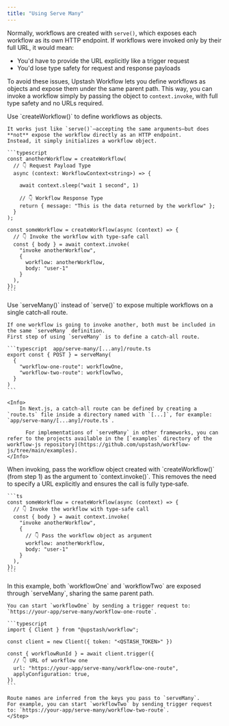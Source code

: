 ```yaml
---
title: "Using Serve Many"
---
```


Normally, workflows are created with `serve()`, which exposes each workflow as its own HTTP endpoint.
If workflows were invoked only by their full URL, it would mean:

- You'd have to provide the URL explicitly like a trigger request
- You'd lose type safety for request and response payloads

To avoid these issues, Upstash Workflow lets you define workflows as objects and expose them under the same parent path.
This way, you can invoke a workflow simply by passing the object to `context.invoke`, with full type safety and no URLs required.

<Steps>
  <Step title="Create workflow objects">
    Use `createWorkflow()` to define workflows as objects.

    It works just like `serve()`—accepting the same arguments—but does **not** expose the workflow directly as an HTTP endpoint.
    Instead, it simply initializes a workflow object.

    ```typescript
    const anotherWorkflow = createWorkflow(
      // 👇 Request Payload Type
      async (context: WorkflowContext<string>) => {

        await context.sleep("wait 1 second", 1)

        // 👇 Workflow Response Type
        return { message: "This is the data returned by the workflow" };
      }
    );

    const someWorkflow = createWorkflow(async (context) => {
      // 👇 Invoke the workflow with type-safe call
      const { body } = await context.invoke(
        "invoke anotherWorkflow",
        {
          workflow: anotherWorkflow,
          body: "user-1"
        }
      ),
    });
    ```
  </Step>
  <Step title="Expose multiple workflows under same endpoint">
    Use `serveMany()` instead of `serve()` to expose multiple workflows on a single catch‑all route.

    If one workflow is going to invoke another, both must be included in the same `serveMany` definition.
    First step of using `serveMany` is to define a catch-all route.

    ```typescript  app/serve-many/[...any]/route.ts
    export const { POST } = serveMany(
      {
        "workflow-one-route": workflowOne,
        "workflow-two-route": workflowTwo,
      }
    )
    ```

    <Info>
        In Next.js, a catch‑all route can be defined by creating a `route.ts` file inside a directory named with `[...]`, for example: `app/serve-many/[...any]/route.ts`.

          For implementations of `serveMany` in other frameworks, you can refer to the projects available in the [`examples` directory of the workflow-js repository](https://github.com/upstash/workflow-js/tree/main/examples).
    </Info>
  </Step>
  <Step title="Invoke by passing workflow object">
    When invoking, pass the workflow object created with `createWorkflow()` (from step 1) as the argument to `context.invoke()`.
    This removes the need to specify a URL explicitly and ensures the call is
    fully type‑safe.

    ```ts
    const someWorkflow = createWorkflow(async (context) => {
      // 👇 Invoke the workflow with type-safe call
      const { body } = await context.invoke(
        "invoke anotherWorkflow",
        {
          // 👇 Pass the workflow object as argument
          workflow: anotherWorkflow,
          body: "user-1"
        }
      ),
    });
    ```

  </Step>

  <Step title="Trigger">
    In this example, both `workflowOne` and `workflowTwo` are exposed through `serveMany`, sharing the same parent path.

    You can start `workflowOne` by sending a trigger request to:
    `https://your-app/serve-many/workflow-one-route`.

    ```typescript
    import { Client } from "@upstash/workflow";

    const client = new Client({ token: "<QSTASH_TOKEN>" })

    const { workflowRunId } = await client.trigger({
      // 👇 URL of workflow one
      url: "https://your-app/serve-many/workflow-one-route",
      applyConfiguration: true,
    })
    ```

    Route names are inferred from the keys you pass to `serveMany`.
    For example, you can start `workflowTwo` by sending trigger request to: `https://your-app/serve-many/workflow-two-route`.
    </Step>
</Steps>
